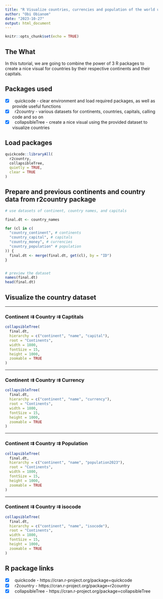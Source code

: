 ---
title: "R Visualize countries, currencies and population of the world using r2country"
author: "Obi Obianom"
date: "2023-10-27"
output: html_document
---

```{r setup, include=FALSE}
knitr::opts_chunk$set(echo = TRUE)
```

## The What

In this tutorial, we are going to combine the power of 3 R packages to create a nice visual for countries by their respective continents and their capitals.

## Packages used

 - [x] &nbsp; quickcode - clear environment and load required packages, as well as provide useful functions
 - [x] &nbsp; r2country - various datasets for continents, countries, capitals, calling code and so on
 - [x] &nbsp; collapsibleTree - create a nice visual using the provided dataset to visualize countries 
 
## Load packages

```{r}
quickcode::libraryAll(
  r2country,
  collapsibleTree,
  quietly = TRUE,
  clear = TRUE
)

```


## Prepare and previous continents and country data from r2country package

```{r}
# use datasets of continent, country names, and capitals

final.dt <- country_names

for (cl in c(
  "country_continent", # continents
  "country_capital", # capitals
  "country_money", # currencies
  "country_population" # population
)) {
  final.dt <- merge(final.dt, get(cl), by = "ID")
}


# preview the dataset
names(final.dt)
head(final.dt)

```


## Visualize the country dataset

*** 

### Continent ⇉ Country ⇉ Captitals

```{r}
collapsibleTree(
  final.dt,
  hierarchy = c("continent", "name", "capital"),
  root = "Continents",
  width = 1800,
  fontSize = 15,
  height = 1000,
  zoomable = TRUE
)
```
***
### Continent ⇉ Country ⇉ Currency
```{r}
collapsibleTree(
  final.dt,
  hierarchy = c("continent", "name", "currency"),
  root = "Continents",
  width = 1800,
  fontSize = 15,
  height = 1000,
  zoomable = TRUE
)
```
***
### Continent ⇉ Country ⇉ Population
```{r}
collapsibleTree(
  final.dt,
  hierarchy = c("continent", "name", "population2023"),
  root = "Continents",
  width = 1800,
  fontSize = 15,
  height = 1000,
  zoomable = TRUE
)
```

***
### Continent ⇉ Country ⇉ isocode
```{r}
collapsibleTree(
  final.dt,
  hierarchy = c("continent", "name", "isocode"),
  root = "Continents",
  width = 1800,
  fontSize = 15,
  height = 1000,
  zoomable = TRUE
)
```

## R package links

 - [x] &nbsp; quickcode - https://cran.r-project.org/package=quickcode
 - [x] &nbsp; r2country - https://cran.r-project.org/package=r2country
 - [x] &nbsp; collapsibleTree - https://cran.r-project.org/package=collapsibleTree
